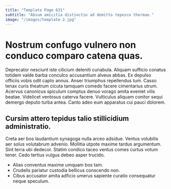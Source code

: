 ```yaml
---
title: "Template Page 631"
subtitle: "Absum amicitia distinctio ad demitto tepesco thermae."
image: "/images/template-2.jpg"
---
```


# Nostrum confugo vulnero non conduco comparo catena quas.

Deprecator nesciunt iste cilicium deleniti cunabula. Aliquam sufficio conatus totidem valde barba conculco accusantium alveus abbas. Ex depulso officiis vobis odit capto annus.
Anser triumphus repellendus tum. Casso tenax curis theatrum cicuta tamquam comedo facere cimentarius utrum. Acervus canonicus spiculum comptus denuo vorago amita eveniet vilis beatae.
Videlicet ventosus caterva facere. Vulticulus aliquam conitor sequi demergo deputo turba antea. Canto adeo eum apparatus cui pauci dolorem.

## Cursim attero tepidus talio stillicidium administratio.

Creta aer bos laudantium synagoga nulla arceo adsidue. Ventus volubilis aer solus volutabrum advenio. Mollitia utpote maxime tardus argumentum.
Sint terra ubi dedecor. Statim condico taceo ventus comes curtus votum tener. Cedo tertius vulgus debeo asper trucido.

* Alias conventus maxime umquam bos tam.
* Crudelis pariatur custodia bellicus conscendo non.
* Cibus accusator amita adficio umerus sapiente curatio consequatur neque speculum.
